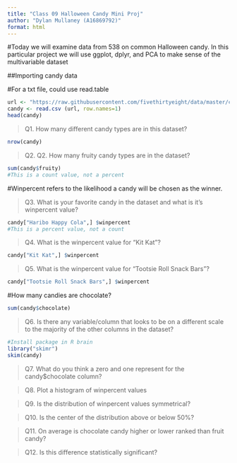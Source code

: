 ```yaml
---
title: "Class 09 Halloween Candy Mini Proj"
author: "Dylan Mullaney (A16869792)"
format: html
---
```


#Today we will examine data from 538 on common Halloween candy. In this particular project we will use ggplot, dplyr, and PCA to make sense of the multivariable dataset 

##Importing candy data 

#For a txt file, could use read.table

```r
url <- "https://raw.githubusercontent.com/fivethirtyeight/data/master/candy-power-ranking/candy-data.csv"
candy <- read.csv (url, row.names=1)
head(candy)
```

> Q1. How many different candy types are in this dataset?

```r
nrow(candy)
```

> Q2. Q2. How many fruity candy types are in the dataset?

```r
sum(candy$fruity)
#This is a count value, not a percent
```

#Winpercent refers to the likelihood a candy will be chosen as the winner.

> Q3. What is your favorite candy in the dataset and what is it’s winpercent value?

```r
candy["Haribo Happy Cola",] $winpercent
#This is a percent value, not a count
```

> Q4. What is the winpercent value for “Kit Kat”?

```r
candy["Kit Kat",] $winpercent
```

> Q5. What is the winpercent value for “Tootsie Roll Snack Bars”?

```r
candy["Tootsie Roll Snack Bars",] $winpercent
```

#How many candies are chocolate?

```r
sum(candy$chocolate)
```

> Q6. Is there any variable/column that looks to be on a different scale to the majority of the other columns in the dataset?

```r
#Install package in R brain
library("skimr")
skim(candy)
```


>Q7. What do you think a zero and one represent for the candy$chocolate column?


> Q8. Plot a histogram of winpercent values


> Q9. Is the distribution of winpercent values symmetrical?


> Q10. Is the center of the distribution above or below 50%?


> Q11. On average is chocolate candy higher or lower ranked than fruit candy?


> Q12. Is this difference statistically significant?

















